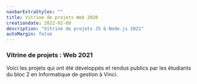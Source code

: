```yaml
---
navbarExtraStyles: ""
title: Vitrine de projets Web 2020
creationdate: 2022-02-08
description: "Vitrine de projets JS & Node.js 2021"
autoMargin: false
---
```


<Section className="pb-3">
  <Content>
    <h3 className="">Vitrine de projets : Web 2021</h3>
    <p className="pt-3 pb-3">
      Voici les projets qui ont été développés et rendus publics par les étudiants du bloc 2 en Informatique de gestion à Vinci.
    </p>
    <PublicProjectsView projectGroupName="Web2 2021" />
  </Content>
</Section>

